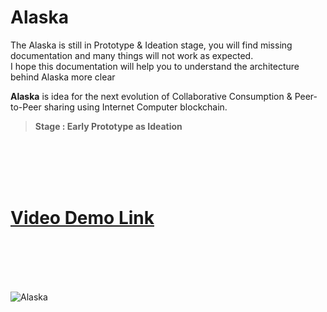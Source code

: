 
# Alaska

<Callout>
  The Alaska is still in Prototype & Ideation stage, you will find missing documentation and many things will not work as expected. <br />
  I hope this documentation will help you to understand the architecture behind Alaska more clear
</Callout>

**Alaska** is idea for the next evolution of Collaborative Consumption & Peer-to-Peer sharing using Internet Computer blockchain.
> **Stage : Early Prototype as Ideation**

 <br /> <br /> <br /> <br />

# [Video Demo Link](https://www.youtube.com/watch?v=KYcFQ8QTA7A)


 <br /> <br /> <br /> <br />

<Bleed>![Alaska](../public/AlaskaPic.png)</Bleed>
